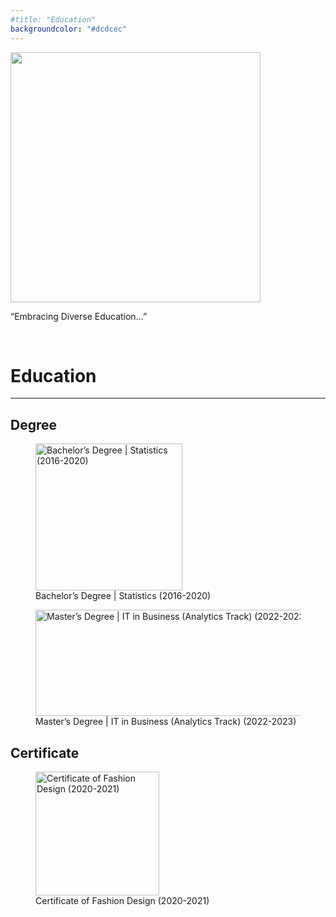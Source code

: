 ```yaml
---
#title: "Education"
backgroundcolor: "#dcdcec"
---
```


![](Busy%20Bee.gif){fig-align="center" width="400"}

"Embracing Diverse Education..."

 

# Education

------------------------------------------------------------------------

::: {.panel-tabset}
## Degree

::: {layout="[1,1]" layout-valign="top" text-align="center"}
![Bachelor's Degree \| Statistics (2016-2020)](SWUFE.png){fig-align="left" width="235"}

![Master's Degree \| IT in Business (Analytics Track) (2022-2023)](SMU.jpg){fig-align="left" width="550" height="170"}
:::

## Certificate

![Certificate of Fashion Design (2020-2021)](BIFT.jpeg){fig-align="left" width="198"}
:::
